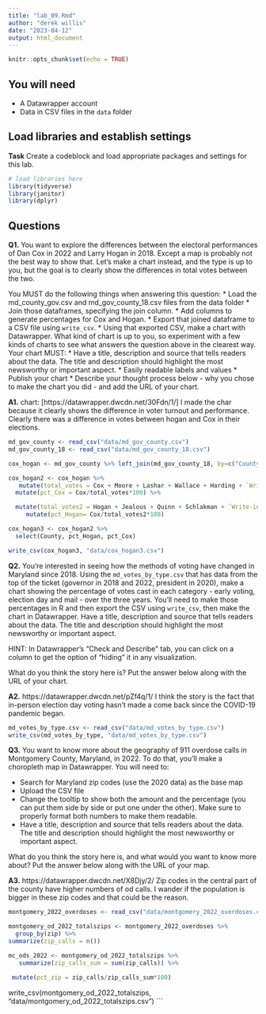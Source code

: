 ```yaml
---
title: "lab_09.Rmd"
author: "derek willis"
date: "2023-04-12"
output: html_document
---
```


```r
knitr::opts_chunk$set(echo = TRUE)
```

## You will need

* A Datawrapper account
* Data in CSV files in the `data` folder

## Load libraries and establish settings

**Task** Create a codeblock and load appropriate packages and settings for this lab.

```r
# load libraries here
library(tidyverse)
library(janitor)
library(dplyr)
```

## Questions

**Q1.** You want to explore the differences between the electoral performances of Dan Cox in 2022 and Larry Hogan in 2018. Except a map is probably not the best way to show that. Let's make a chart instead, and the type is up to you, but the goal is to clearly show the differences in total votes between the two.

You MUST do the following things when answering this question:
* Load the md_county_gov.csv and md_gov_county_18.csv files from the data folder
* Join those dataframes, specifying the join column. 
* Add columns to generate percentages for Cox and Hogan.
* Export that joined dataframe to a CSV file using `write_csv`.
* Using that exported CSV, make a chart with Datawrapper. What kind of chart is up to you, so experiment with a few kinds of charts to see what answers the question above in the clearest way. Your chart MUST:
  * Have a title, description and source that tells readers about the data. The title and description should highlight the most newsworthy or important aspect.
  * Easily readable labels and values
* Publish your chart
* Describe your thought process below - why you chose to make the chart you did - and add the URL of your chart.

**A1.** chart: [https://datawrapper.dwcdn.net/30Fdn/1/] I made the char because it clearly shows the difference in voter turnout and performance. Clearly there was a difference in votes between hogan and Cox in their elections. 

```r
md_gov_county <- read_csv("data/md_gov_county.csv")
md_gov_county_18 <- read_csv("data/md_gov_county_18.csv")
```
```r
cox_hogan <- md_gov_county %>% left_join(md_gov_county_18, by=c("County" = "County"), ("GEOID" = "GEOID"))
```

```r
cox_hogan2 <- cox_hogan %>%
   mutate(total_votes = Cox + Moore + Lashar + Wallace + Harding + `Write-ins.x`) %>%
  mutate(pct_Cox = Cox/total_votes*100) %>%

  mutate(total_votes2 = Hogan + Jealous + Quinn + Schlakman + `Write-ins.y`) %>%
     mutate(pct_Hogan= Cox/total_votes2*100)
```

```r
cox_hogan3 <- cox_hogan2 %>%
  select(County, pct_Hogan, pct_Cox)
```
```r
write_csv(cox_hogan3, "data/cox_hogan3.csv")
```

**Q2.** You're interested in seeing how the methods of voting have changed in Maryland since 2018. Using the `md_votes_by_type.csv` that has data from the top of the ticket (governor in 2018 and 2022, president in 2020), make a chart showing the percentage of votes cast in each category - early voting, election day and mail - over the three years. You'll need to make those percentages in R and then export the CSV using `write_csv`, then make the chart in Datawrapper. Have a title, description and source that tells readers about the data. The title and description should highlight the most newsworthy or important aspect.

HINT: In Datawrapper's "Check and Describe" tab, you can click on a column to get the option of "hiding" it in any visualization.

What do you think the story here is? Put the answer below along with the URL of your chart.

**A2.** https://datawrapper.dwcdn.net/pZf4q/1/ I think the story is the fact that in-person election day voting hasn't made a come back since the COVID-19 pandemic began. 
```r
md_votes_by_type.csv <- read_csv("data/md_votes_by_type.csv")
write_csv(md_votes_by_type, "data/md_votes_by_type.csv")
```


**Q3.** You want to know more about the geography of 911 overdose calls in Montgomery County, Maryland, in 2022. To do that, you'll make a choropleth map in Datawrapper. You will need to:

* Search for Maryland zip codes (use the 2020 data) as the base map
* Upload the CSV file
* Change the tooltip to show both the amount and the percentage (you can put them side by side or put one under the other). Make sure to properly format both numbers to make them readable.
* Have a title, description and source that tells readers about the data. The title and description should highlight the most newsworthy or important aspect.

What do you think the story here is, and what would you want to know more about? Put the answer below along with the URL of your map.

**A3.** https://datawrapper.dwcdn.net/X8Djy/2/ Zip codes in the central part of the county have higher numbers of od calls. I wander if the population is bigger in these zip codes and that could be the reason. 

```r
montgomery_2022_overdoses <- read_csv("data/montgomery_2022_overdoses.csv")
```
```r
montgomery_od_2022_totalszips <- montgomery_2022_overdoses %>%
  group_by(zip) %>% 
summarize(zip_calls = n())
```

```r
mc_ods_2022 <- montgomery_od_2022_totalszips %>% 
   summarize(zip_calls_sum = sum(zip_calls)) %>% 

 mutate(pct_zip = zip_calls/zip_calls_sum*100)
```


write_csv(montgomery_od_2022_totalszips, "data/montgomery_od_2022_totalszips.csv")
```